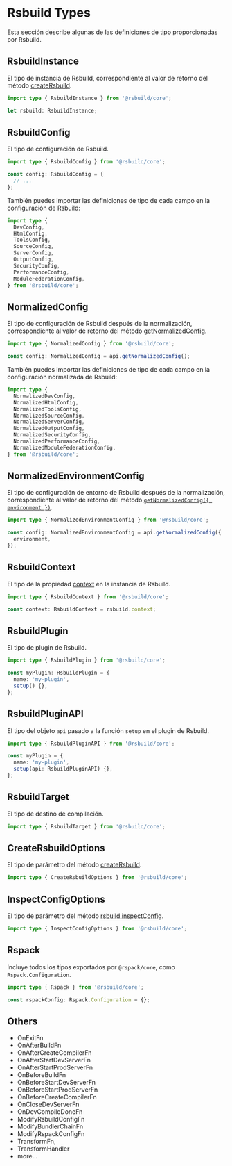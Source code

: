 # Rsbuild Types

Esta sección describe algunas de las definiciones de tipo proporcionadas por Rsbuild.

## RsbuildInstance

El tipo de instancia de Rsbuild, correspondiente al valor de retorno del método [createRsbuild](/api/javascript-api/core#creatersbuild).

```ts
import type { RsbuildInstance } from '@rsbuild/core';

let rsbuild: RsbuildInstance;
```

## RsbuildConfig

El tipo de configuración de Rsbuild.

```ts
import type { RsbuildConfig } from '@rsbuild/core';

const config: RsbuildConfig = {
  // ...
};
```

También puedes importar las definiciones de tipo de cada campo en la configuración de Rsbuild:

```ts
import type {
  DevConfig,
  HtmlConfig,
  ToolsConfig,
  SourceConfig,
  ServerConfig,
  OutputConfig,
  SecurityConfig,
  PerformanceConfig,
  ModuleFederationConfig,
} from '@rsbuild/core';
```

## NormalizedConfig

El tipo de configuración de Rsbuild después de la normalización, correspondiente al valor de retorno del método [getNormalizedConfig](/plugins/dev/core#apigetnormalizedconfig).

```ts
import type { NormalizedConfig } from '@rsbuild/core';

const config: NormalizedConfig = api.getNormalizedConfig();
```

También puedes importar las definiciones de tipo de cada campo en la configuración normalizada de Rsbuild:

```ts
import type {
  NormalizedDevConfig,
  NormalizedHtmlConfig,
  NormalizedToolsConfig,
  NormalizedSourceConfig,
  NormalizedServerConfig,
  NormalizedOutputConfig,
  NormalizedSecurityConfig,
  NormalizedPerformanceConfig,
  NormalizedModuleFederationConfig,
} from '@rsbuild/core';
```

## NormalizedEnvironmentConfig

El tipo de configuración de entorno de Rsbuild después de la normalización, correspondiente al valor de retorno del método [`getNormalizedConfig({ environment })`](/plugins/dev/core#apigetnormalizedconfig).

```ts
import type { NormalizedEnvironmentConfig } from '@rsbuild/core';

const config: NormalizedEnvironmentConfig = api.getNormalizedConfig({
  environment,
});
```

## RsbuildContext

El tipo de la propiedad [context](/api/javascript-api/instance#rsbuildcontext) en la instancia de Rsbuild.

```ts
import type { RsbuildContext } from '@rsbuild/core';

const context: RsbuildContext = rsbuild.context;
```

## RsbuildPlugin

El tipo de plugin de Rsbuild.

```ts
import type { RsbuildPlugin } from '@rsbuild/core';

const myPlugin: RsbuildPlugin = {
  name: 'my-plugin',
  setup() {},
};
```

## RsbuildPluginAPI

El tipo del objeto `api` pasado a la función `setup` en el plugin de Rsbuild.

```ts
import type { RsbuildPluginAPI } from '@rsbuild/core';

const myPlugin = {
  name: 'my-plugin',
  setup(api: RsbuildPluginAPI) {},
};
```

## RsbuildTarget

El tipo de destino de compilación.

```ts
import type { RsbuildTarget } from '@rsbuild/core';
```

## CreateRsbuildOptions

El tipo de parámetro del método [createRsbuild](/api/javascript-api/core#creatersbuild).

```ts
import type { CreateRsbuildOptions } from '@rsbuild/core';
```

## InspectConfigOptions

El tipo de parámetro del método [rsbuild.inspectConfig](/api/javascript-api/instance#rsbuildinspectconfig).

```ts
import type { InspectConfigOptions } from '@rsbuild/core';
```

## Rspack

Incluye todos los tipos exportados por `@rspack/core`, como `Rspack.Configuration`.

```ts
import type { Rspack } from '@rsbuild/core';

const rspackConfig: Rspack.Configuration = {};
```

## Others

- OnExitFn
- OnAfterBuildFn
- OnAfterCreateCompilerFn
- OnAfterStartDevServerFn
- OnAfterStartProdServerFn
- OnBeforeBuildFn
- OnBeforeStartDevServerFn
- OnBeforeStartProdServerFn
- OnBeforeCreateCompilerFn
- OnCloseDevServerFn
- OnDevCompileDoneFn
- ModifyRsbuildConfigFn
- ModifyBundlerChainFn
- ModifyRspackConfigFn
- TransformFn,
- TransformHandler
- more...
